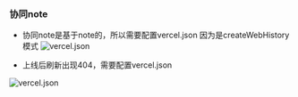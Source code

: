 ### 协同note

- 协同note是基于note的，所以需要配置vercel.json 
因为是createWebHistory模式
![vercel.json](./image1.png)


- 上线后刷新出现404，需要配置vercel.json

![vercel.json](./image.png)
